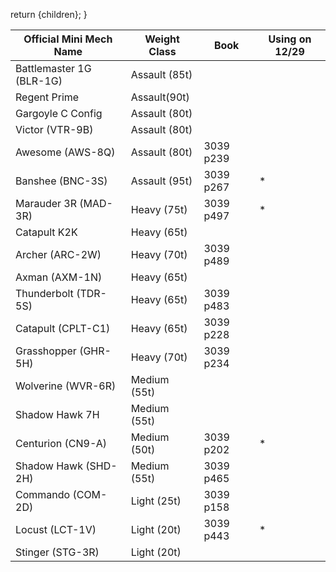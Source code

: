   return <Framework>{children}</Framework>;
}

| Official Mini Mech Name  | Weight Class  | Book      | Using on 12/29 |
| ------------------------ | ------------- | --------- | -------------- |
| Battlemaster 1G (BLR-1G) | Assault (85t) |
| Regent Prime             | Assault(90t)  |
| Gargoyle C Config        | Assault (80t) |
| Victor (VTR-9B)          | Assault (80t) |
| Awesome (AWS-8Q)         | Assault (80t) | 3039 p239 |
| Banshee (BNC-3S)         | Assault (95t) | 3039 p267 | \*             |
| Marauder 3R (MAD-3R)     | Heavy (75t)   | 3039 p497 | \*             |
| Catapult K2K             | Heavy (65t)   |
| Archer (ARC-2W)          | Heavy (70t)   | 3039 p489 |                |
| Axman (AXM-1N)           | Heavy (65t)   |
| Thunderbolt (TDR-5S)     | Heavy (65t)   | 3039 p483 |
| Catapult (CPLT-C1)       | Heavy (65t)   | 3039 p228 |
| Grasshopper (GHR-5H)     | Heavy (70t)   | 3039 p234 |
| Wolverine (WVR-6R)       | Medium (55t)  |
| Shadow Hawk 7H           | Medium (55t)  |
| Centurion (CN9-A)        | Medium (50t)  | 3039 p202 | \*             |
| Shadow Hawk (SHD-2H)     | Medium (55t)  | 3039 p465 |
| Commando (COM-2D)        | Light (25t)   | 3039 p158 |
| Locust (LCT-1V)          | Light (20t)   | 3039 p443 | \*             |
| Stinger (STG-3R)         | Light (20t)   |
